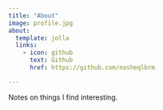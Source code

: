 ```yaml
---
title: "About"
image: profile.jpg
about:
  template: jolla
  links:
    - icon: github
      text: Github
      href: https://github.com/nasheqlbrm

---
```


Notes on things I find interesting.
